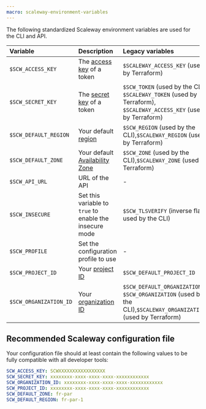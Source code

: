 ```yaml
---
macro: scaleway-environment-variables
---
```


The following standardized Scaleway environment variables are used for the CLI and API.

| Variable                       | Description                                                                                      | Legacy variables                                                                                              |
| :----------------------------- | :----------------------------------------------------------------------------------------------- | :------------------------------------------------------------------------------------------------------------ |
| `$SCW_ACCESS_KEY`              | The [access key](/identity-and-access-management/iam/how-to/create-api-keys/) of a token    | `$SCALEWAY_ACCESS_KEY` (used by Terraform)                                                                 |
| `$SCW_SECRET_KEY`              | The [secret key](/identity-and-access-management/iam/how-to/create-api-keys/) of a token   | `$SCW_TOKEN` (used by the CLI), `$SCALEWAY_TOKEN` (used by Terraform), `$SCALEWAY_ACCESS_KEY` (used by Terraform) |                                                                                                         |
| `$SCW_DEFAULT_REGION`          | Your default [region](https://www.scaleway.com/en/developers/api/#regions-and-zones)             | `$SCW_REGION` (used by the CLI),`$SCALEWAY_REGION` (used by Terraform)                                        |
| `$SCW_DEFAULT_ZONE`            | Your default [Availability Zone](https://www.scaleway.com/en/developers/api/#regions-and-zones)  | `$SCW_ZONE` (used by the CLI),`$SCALEWAY_ZONE` (used by Terraform)                                            |
| `$SCW_API_URL`                 | URL of the API                                                                                   | -                                                                                                             |
| `$SCW_INSECURE`                | Set this variable to `true` to enable the insecure mode                                           | `$SCW_TLSVERIFY` (inverse flag used by the CLI)                                                               |
| `$SCW_PROFILE`                 | Set the configuration profile to use                                                             | -                                                                                                             |
| `$SCW_PROJECT_ID`              | Your [project ID](https://console.scaleway.com/project/settings) | `$SCW_DEFAULT_PROJECT_ID`                                                                                     |
| `$SCW_ORGANIZATION_ID`         | Your [organization ID](https://console.scaleway.com/organization/settings) | `$SCW_DEFAULT_ORGANIZATION_ID`, `$SCW_ORGANIZATION` (used by the CLI),`$SCALEWAY_ORGANIZATION` (used by Terraform) |

## Recommended Scaleway configuration file

Your configuration file should at least contain the following values to be fully compatible with all developer tools:

```yaml
SCW_ACCESS_KEY: SCWXXXXXXXXXXXXXXXXX
SCW_SECRET_KEY: xxxxxxxx-xxxx-xxxx-xxxx-xxxxxxxxxxxx
SCW_ORGANIZATION_ID: xxxxxxxx-xxxx-xxxx-xxxx-xxxxxxxxxxxx
SCW_PROJECT_ID: xxxxxxxx-xxxx-xxxx-xxxx-xxxxxxxxxxxx
SCW_DEFAULT_ZONE: fr-par
SCW_DEFAULT_REGION: fr-par-1
```